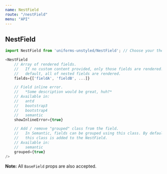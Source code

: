 ```yaml
---
name: NestField
route: "/nestField"
menu: "API"
---
```

## NestField

```js
import NestField from 'uniforms-unstyled/NestField'; // Choose your theme package.

<NestField
    // Array of rendered fields.
    //   If no custom content provided, only those fields are rendered. By
    //   default, all of nested fields are rendered.
    fields={['fieldA', 'fieldB', ...]}

    // Field inline error.
    //   *Some description would be great, huh?*
    // Available in:
    //   antd
    //   bootstrap3
    //   bootstrap4
    //   semantic
    showInlineError={true}

    // Add / remove "grouped" class from the field.
    //   In Semantic, fields can be grouped using this class. By default,
    //   this class is added to the NestField.
    // Available in:
    //   semantic
    grouped={true}
/>
```

**Note:** All `BaseField` props are also accepted.
